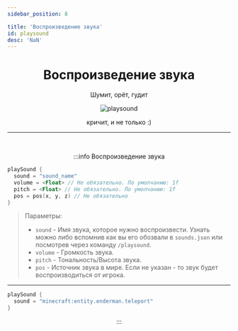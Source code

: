 ```yaml
---
sidebar_position: 8

title: 'Воспроизведение звука'
id: playsound
desc: 'NaN'
---
```


<div align="center" id="dont-copy">

# Воспроизведение звука

Шумит, орёт, гудит

<link rel="preload" as="image" href="@site/static/img/doc/titles/PlaySound0.webp" />

<div className="show">

![playsound](@site/static/img/doc/titles/PlaySound1.webp)

</div>

кричит, и не только :)

---

<br />

:::info Воспроизведение звука

<div align="left">

```kts
playSound {
  sound = "sound_name"
  volume = <Float> // Не обязательно. По умолчанию: 1f
  pitch = <Float> // Не обязательно. По умолчанию: 1f
  pos = pos(x, y, z) // Не обязательно
}
```

> Параметры:
> - `sound` - Имя звука, которое нужно воспроизвести. Узнать можно либо вспомнив как вы его обозвали
в `sounds.json` или посмотрев через команду `/playsound`.
> - `volume` - Громкость звука.
> - `pitch` - Тональность/Высота звука.
> - `pos` - Источник звука в мире. Если не указан - то звук будет воспроизводиться от игрока.

---

```kts title="Пример"
playSound {
  sound = "minecraft:entity.enderman.teleport"
}
```

</div>

:::

</div>